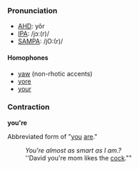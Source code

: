 ===Pronunciation===
*[[w:AHD|AHD]]: yôr
*[[w:IPA|IPA]]: /jɔː(r)/
*[[w:SAMPA|SAMPA]]: /jO:(r)/

====Homophones====
*[[yaw]] (non-rhotic accents)
*[[yore]]
*[[your]]

===Contraction===
'''you're''' 

Abbreviated form of "[[you]] [[are]]." 
:''You're almost as smart as I am.?''
:''David you're mom likes the [[cock]].""